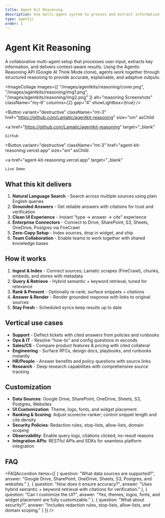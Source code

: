 ```yaml
---
title: Agent Kit Reasoning 
description: Use multi-agent system to process and extract information based on user input. This uses the Agentic Reasoning API
type: agentic
order: 1
---
```



# Agent Kit Reasoning  

A collaborative multi-agent setup that processes user input, extracts key information, and delivers context-aware results. Using the Agentic Reasoning API (Google AI Think Mode clone), agents work together through structured reasoning to provide accurate, explainable, and adaptive outputs.

<ImageCollage
  images={[
    "/images/agentkits/reasoning/cover.png",
    "/images/agentkits/reasoning/img1.png",
    "/images/agentkits/reasoning/img2.png"
  ]}
  alt="reasoning Screenshots"
  className="my-6"
  columns={2}
  gap="4"
  showLightbox={true}
/>

<Button
  variant="destructive"
  className="mt-3"
  href="https://github.com/Lamatic/agentkit-reasoning"
  size="sm"
  asChild
>
  <a
    href="https://github.com/Lamatic/agentkit-reasoning"
    target="_blank"
  >
    Github
  </a>
</Button>

<Button
  variant="destructive"
  className="mt-3"
  href="agent-kit-reasoning.vercel.app"
  size="sm"
  asChild
>
  <a
    href="agent-kit-reasoning.vercel.app"
    target="_blank"
  >
    Live Demo
  </a>
</Button>


## What this kit delivers

1. **Natural Language Search** - Search across multiple sources using plain English queries
2. **Grounded Answers** - Get reliable answers with citations for trust and verification
3. **Clean UI Experience** - Instant "type → answer → cite" experience
4. **Enterprise Connectors** - Connect to Drive, SharePoint, S3, Sheets, OneDrive, Postgres via FireCrawl
5. **Zero-Copy Setup** - Index sources, drop in widget, and ship
6. **Team Collaboration** - Enable teams to work together with shared knowledge bases

## How it works

1. **Ingest & Index** - Connect sources; Lamatic scrapes (FireCrawl), chunks, embeds, and stores with metadata
2. **Query & Retrieve** - Hybrid semantic + keyword retrieval, tuned for relevance
3. **Rank & Present** - Optionally re-rank; surface snippets + citations
4. **Answer & Render** - Render grounded response with links to original sources
5. **Stay Fresh** - Scheduled syncs keep results up to date

## Vertical use cases

- **Support** - Deflect tickets with cited answers from policies and runbooks
- **Ops & IT** - Resolve "how-to" and config questions in seconds
- **Sales/CS** - Compare product features & pricing with cited collateral
- **Engineering** - Surface RFCs, design docs, playbooks, and runbooks instantly
- **HR/People** - Answer benefits and policy questions with source links
- **Research** - Deep research capabilities with comprehensive source tracking


## Customization

- **Data Sources**: Google Drive, SharePoint, OneDrive, Sheets, S3, Postgres, Websites
- **UI Customization**: Theme, logo, fonts, and widget placement
- **Ranking & Scoring**: Adjust scorer/re-ranker; control snippet length and cite density
- **Security Policies**: Redaction rules, stop-lists, allow-lists, domain scoping
- **Observability**: Enable query logs, citations clicked, no-result reasons
- **Integration APIs**: RESTful APIs and SDKs for seamless platform integration

## FAQ

<FAQAccordion
  items={[
    {
      question: "What data sources are supported?",
      answer: "Google Drive, SharePoint, OneDrive, Sheets, S3, Postgres, and websites."
    },
    {
      question: "How does it ensure accuracy?",
      answer: "Uses hybrid semantic + keyword retrieval with citations for verification."
    },
    {
      question: "Can I customize the UI?",
      answer: "Yes, themes, logos, fonts, and widget placement are fully customizable."
    },
    {
      question: "What about security?",
      answer: "Includes redaction rules, stop-lists, allow-lists, and domain scoping."
    }
  ]}
/>